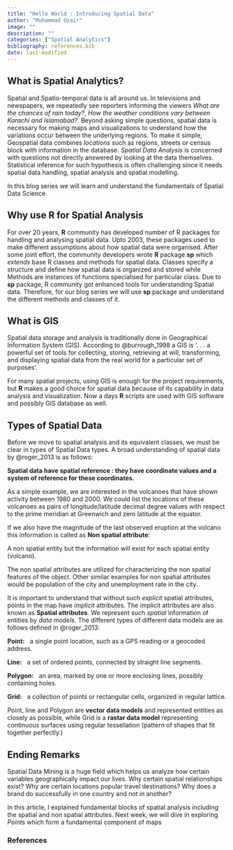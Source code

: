 ```yaml
---
title: "Hello World : Introducing Spatial Data"
author: "Muhammad Uzair"
image: ""
description: ""
categories: ["Spatial Analytics"]
bibliography: references.bib
date: last-modified
---
```


## What is Spatial Analytics?

Spatial and Spatio-temporal data is all around us. In televisions and newspapers, we repeatedly see reporters informing the viewers *What are the chances of rain today?*, *How the weather conditions vary between Karachi and Islamabad?*. Beyond asking simple questions, spatial data is necessary for making maps and visualizations to understand how the variations occur between the underlying regions. To make it simple, Geospatial data combines *locations* such as regions, streets or census block with information in the database. *Spatial Data Analysis* is concerned with questions not directly answered by looking at the data themselves. Statistical inference for such hypothesis is often challenging since it needs spatial data handling, spatial analysis and spatial modelling.

In this blog series we will learn and understand the fundamentals of Spatial Data Science. 


## Why use R for Spatial Analysis

For over 20 years, **R** community has developed number of R packages for handling and analysing spatial data. Upto 2003, these packages used to make different assumptions about how spatial data were organised. After some joint effort, the community developers wrote **R** package **sp** which *extends* base R classes and methods for spatial data. Classes specify a structure and define how spatial data is organized and stored while Methods are instances of functions specialised for particular class. Due to **sp** package, R community got enhanced tools for understanding Spatial data. Therefore, for our blog series we will use **sp** package and understand the different methods and classes of it. 


## What is GIS

Spatial data storage and analysis is traditionally done in Geographical Information System (GIS). According to @burrough_1998 a GIS is ‘. . . a powerful set of tools for collecting, storing, retrieving at will, transforming, and displaying spatial data from the real world for a particular set of purposes’. 

For many spatial projects, using GIS is enough for the project requirements, but **R** makes a good choice for spatial data because of its capability in data analysis and visualization. Now a days **R** scripts are used with GIS software and possibly GIS database as well. 

## Types of Spatial Data

Before we move to spatial analysis and its equivalent classes, we must be clear in types of Spatial Data types. A broad understanding of spatial data by @roger_2013 is as follows:

**Spatial data have spatial reference : they have coordinate values and a system of reference for these coordinates.**

As a simple example, we are interested in the volcanoes that have shown activity between 1980 and 2000. We could list the locations of these volcanoes as pairs of longitude/latitude decimal degree values with respect to the prime meridian at Greenwich and zero latitude at the equator. 

If we also have the magnitude of the last observed eruption at the volcano this information is called as **Non spatial attribute**:

A non spatial entity but the information will exist for each spatial entity (volcano). 

The non spatial attributes are utilized for characterizing the non spatial features of the object. Other similar examples for non spatial attributes would be population of the city and unemployment rate in the city.

It is important to understand that without such *explicit* spatial attributes, points in the map have *implicit* attributes. The implicit attributes are also known as **Spatial attributes**. We represent such *spatial* information of entities by *data models*. The different types of different data models are as follows defined in @roger_2013:

**Point:** &nbsp; a single point location, such as a GPS reading or a geocoded address.

**Line:** &nbsp; a set of ordered points, connected by straight line segments.

**Polygon:** &nbsp; an area, marked by one or more enclosing lines, possibly containing holes.

**Grid:** &nbsp; a collection of points or rectangular cells, organized in regular lattice. 


Point, line and Polygon are **vector data models** and represented entities as closely as possible, while Grid is a **rastar data model** representing continuous surfaces using regular tessellation (pattern of shapes that fit together perfectly.)

## Ending Remarks

Spatial Data Mining is a huge field which helps us analyze how certain variables geographically impact our lives. Why certain spatial relationships exist? Why are certain locations popular travel destinations? Why does a brand do successfully in one country and not in another? 

In this article, I explained fundamental blocks of spatial analysis including the spatial and non spatial attributes. Next week, we will dive in exploring *Points* which form a fundamental component of maps







### References

::: {#refs}
:::

